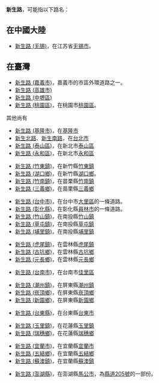 '''新生路'''，可能指以下路名：

==在中國大陸==
*[[新生路_(无锡)|新生路 (无锡)]]，在江苏省[[无锡市|无锡市]]。

==在臺灣==
*[[新生路_(嘉義市)|新生路 (嘉義市)]]，嘉義市的市區外環道路之一。
*[[新生路_(高雄市)|新生路 (高雄市)]]
*[[新生路_(中壢區)|新生路 (中壢區)]]
*[[新生路_(桃園區)|新生路 (桃園區)]]，在桃園市[[桃園區|桃園區]]。
其他尚有
*[[新生路_(基隆市)|新生路 (基隆市)]]，在[[基隆市|基隆市]]
*[[新生北路|新生北路]]、[[新生南路|新生南路]]，在[[台北市|台北市]]
*[[新生路_(泰山區)|新生路 (泰山區)]]，在新北市[[泰山區_(台灣)|泰山區]]
*[[新生路_(永和區)|新生路 (永和區)]]，在新北市[[永和區|永和區]]

*[[新生路_(竹東鎮)|新生路 (竹東鎮)]]，在新竹縣[[竹東鎮|竹東鎮]]
*[[新生路_(湖口鄉)|新生路 (湖口鄉)]]，在新竹縣[[湖口鄉|湖口鄉]]。
*[[新生路_(竹南鎮)|新生路 (竹南鎮)]]，在苗栗縣[[竹南鎮|竹南鎮]]
*[[新生路_(三義鄉)|新生路 (三義鄉)]]，在苗栗縣[[三義鄉_(臺灣)|三義鄉]]

*[[新生路_(台中市)|新生路 (台中市)]]，在台中市[[大里區|大里區]]的一條道路。
*[[新生路_(彰化縣)|新生路 (彰化縣)]]，在彰化縣[[員林市|員林市]]的一條道路。
*[[新生路_(竹山鎮)|新生路 (竹山鎮)]]，在南投縣[[竹山鎮_(臺灣)|竹山鎮]]
*[[新生路_(草屯鎮)|新生路 (草屯鎮)]]，在南投縣[[草屯鎮|草屯鎮]]
*[[新生路_(埔里鎮)|新生路 (埔里鎮)]]，在南投縣[[埔里鎮|埔里鎮]]

*[[新生路_(虎尾鎮)|新生路 (虎尾鎮)]]，在雲林縣[[虎尾鎮|虎尾鎮]]
*[[新生路_(古坑鄉)|新生路 (古坑鄉)]]，在雲林縣[[古坑鄉|古坑鄉]]
*[[新生路_(元長鄉)|新生路 (元長鄉)]]，在雲林縣[[元長鄉|元長鄉]]

*[[新生路_(台南市)|新生路 (台南市)]]，在台南市[[佳里區|佳里區]]

*[[新生路_(潮州鎮)|新生路 (潮州鎮)]]，在屏東縣[[潮州鎮|潮州鎮]]
*[[新生路_(崁頂鄉)|新生路 (崁頂鄉)]]，在屏東縣[[崁頂鄉|崁頂鄉]]
*[[新生路_(新園鄉)|新生路 (新園鄉)]]，在屏東縣[[新園鄉_(臺灣)|新園鄉]]

*[[新生路_(台東縣)|新生路 (台東縣)]]，在台東縣[[台東市|台東市]]

*[[新生路_(玉里鎮)|新生路 (玉里鎮)]]，在花蓮縣[[玉里鎮|玉里鎮]]
*[[新生路_(瑞穗鄉)|新生路 (瑞穗鄉)]]，在花蓮縣[[瑞穗鄉|瑞穗鄉]]

*[[新生路_(宜蘭市)|新生路 (宜蘭市)]]，在宜蘭縣[[宜蘭市|宜蘭市]]
*[[新生路_(五結鄉)|新生路 (五結鄉)]]，在宜蘭縣[[五結鄉|五結鄉]]
*[[新生路_(蘇澳鎮)|新生路 (蘇澳鎮)]]，在宜蘭縣[[蘇澳鎮_(臺灣)|蘇澳鎮]]

*[[新生路_(澎湖縣)|新生路 (澎湖縣)]]，在澎湖縣[[馬公市|馬公市]]，為[[縣道205號|縣道205號]]的一部份。

{{disambig|新|Cat=街道名消歧義}}